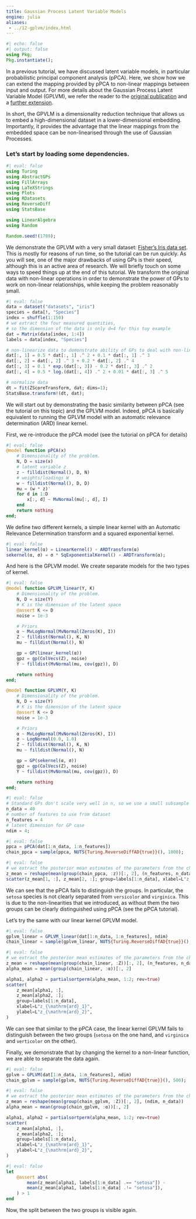 ```yaml
---
title: Gaussian Process Latent Variable Models
engine: julia
aliases:
 - ../12-gplvm/index.html
---
```


```julia
#| echo: false
#| output: false
using Pkg;
Pkg.instantiate();
```

In a previous tutorial, we have discussed latent variable models, in particular probabilistic principal component analysis (pPCA).
Here, we show how we can extend the mapping provided by pPCA to non-linear mappings between input and output.
For more details about the Gaussian Process Latent Variable Model (GPLVM),
we refer the reader to the [original publication](https://jmlr.org/papers/v6/lawrence05a.html) and a [further extension](http://proceedings.mlr.press/v9/titsias10a/titsias10a.pdf).

In short, the GPVLM is a dimensionality reduction technique that allows us to embed a high-dimensional dataset in a lower-dimensional embedding.
Importantly, it provides the advantage that the linear mappings from the embedded space can be non-linearised through the use of Gaussian Processes.

### Let's start by loading some dependencies.

```julia
#| eval: false
using Turing
using AbstractGPs
using FillArrays
using LaTeXStrings
using Plots
using RDatasets
using ReverseDiff
using StatsBase

using LinearAlgebra
using Random

Random.seed!(1789);
```

We demonstrate the GPLVM with a very small dataset: [Fisher's Iris data set](https://en.wikipedia.org/wiki/Iris_flower_data_set).
This is mostly for reasons of run time, so the tutorial can be run quickly.
As you will see, one of the major drawbacks of using GPs is their speed,
although this is an active area of research.
We will briefly touch on some ways to speed things up at the end of this tutorial.
We transform the original data with non-linear operations in order to demonstrate the power of GPs to work on non-linear relationships, while keeping the problem reasonably small.

```julia
#| eval: false
data = dataset("datasets", "iris")
species = data[!, "Species"]
index = shuffle(1:150)
# we extract the four measured quantities,
# so the dimension of the data is only d=4 for this toy example
dat = Matrix(data[index, 1:4])
labels = data[index, "Species"]

# non-linearize data to demonstrate ability of GPs to deal with non-linearity
dat[:, 1] = 0.5 * dat[:, 1] .^ 2 + 0.1 * dat[:, 1] .^ 3
dat[:, 2] = dat[:, 2] .^ 3 + 0.2 * dat[:, 2] .^ 4
dat[:, 3] = 0.1 * exp.(dat[:, 3]) - 0.2 * dat[:, 3] .^ 2
dat[:, 4] = 0.5 * log.(dat[:, 4]) .^ 2 + 0.01 * dat[:, 3] .^ 5

# normalize data
dt = fit(ZScoreTransform, dat; dims=1);
StatsBase.transform!(dt, dat);
```

We will start out by demonstrating the basic similarity between pPCA (see the tutorial on this topic) and the GPLVM model.
Indeed, pPCA is basically equivalent to running the GPLVM model with an automatic relevance determination (ARD) linear kernel.

First, we re-introduce the pPCA model (see the tutorial on pPCA for details)

```julia
#| eval: false
@model function pPCA(x)
    # Dimensionality of the problem.
    N, D = size(x)
    # latent variable z
    z ~ filldist(Normal(), D, N)
    # weights/loadings W
    w ~ filldist(Normal(), D, D)
    mu = (w * z)'
    for d in 1:D
        x[:, d] ~ MvNormal(mu[:, d], I)
    end
    return nothing
end;
```

We define two different kernels, a simple linear kernel with an Automatic Relevance Determination transform and a
squared exponential kernel.


```julia
#| eval: false
linear_kernel(α) = LinearKernel() ∘ ARDTransform(α)
sekernel(α, σ) = σ * SqExponentialKernel() ∘ ARDTransform(α);
```

And here is the GPLVM model.
We create separate models for the two types of kernel.

```julia
#| eval: false
@model function GPLVM_linear(Y, K)
    # Dimensionality of the problem.
    N, D = size(Y)
    # K is the dimension of the latent space
    @assert K <= D
    noise = 1e-3

    # Priors
    α ~ MvLogNormal(MvNormal(Zeros(K), I))
    Z ~ filldist(Normal(), K, N)
    mu ~ filldist(Normal(), N)

    gp = GP(linear_kernel(α))
    gpz = gp(ColVecs(Z), noise)
    Y ~ filldist(MvNormal(mu, cov(gpz)), D)

    return nothing
end;

@model function GPLVM(Y, K)
    # Dimensionality of the problem.
    N, D = size(Y)
    # K is the dimension of the latent space
    @assert K <= D
    noise = 1e-3

    # Priors
    α ~ MvLogNormal(MvNormal(Zeros(K), I))
    σ ~ LogNormal(0.0, 1.0)
    Z ~ filldist(Normal(), K, N)
    mu ~ filldist(Normal(), N)

    gp = GP(sekernel(α, σ))
    gpz = gp(ColVecs(Z), noise)
    Y ~ filldist(MvNormal(mu, cov(gpz)), D)

    return nothing
end;
```

```julia
#| eval: false
# Standard GPs don't scale very well in n, so we use a small subsample for the purpose of this tutorial
n_data = 40
# number of features to use from dataset
n_features = 4
# latent dimension for GP case
ndim = 4;
```

```julia
#| eval: false
ppca = pPCA(dat[1:n_data, 1:n_features])
chain_ppca = sample(ppca, NUTS{Turing.ReverseDiffAD{true}}(), 1000);
```

```julia
#| eval: false
# we extract the posterior mean estimates of the parameters from the chain
z_mean = reshape(mean(group(chain_ppca, :z))[:, 2], (n_features, n_data))
scatter(z_mean[1, :], z_mean[2, :]; group=labels[1:n_data], xlabel=L"z_1", ylabel=L"z_2")
```

We can see that the pPCA fails to distinguish the groups.
In particular, the `setosa` species is not clearly separated from `versicolor` and `virginica`.
This is due to the non-linearities that we introduced, as without them the two groups can be clearly distinguished
using pPCA (see the pPCA tutorial).

Let's try the same with our linear kernel GPLVM model.

```julia
#| eval: false
gplvm_linear = GPLVM_linear(dat[1:n_data, 1:n_features], ndim)
chain_linear = sample(gplvm_linear, NUTS{Turing.ReverseDiffAD{true}}(), 500);
```

```julia
#| eval: false
# we extract the posterior mean estimates of the parameters from the chain
z_mean = reshape(mean(group(chain_linear, :Z))[:, 2], (n_features, n_data))
alpha_mean = mean(group(chain_linear, :α))[:, 2]

alpha1, alpha2 = partialsortperm(alpha_mean, 1:2; rev=true)
scatter(
    z_mean[alpha1, :],
    z_mean[alpha2, :];
    group=labels[1:n_data],
    xlabel=L"z_{\mathrm{ard}_1}",
    ylabel=L"z_{\mathrm{ard}_2}",
)
```

We can see that similar to the pPCA case, the linear kernel GPLVM fails to distinguish between the two groups
(`setosa` on the one hand, and `virginica` and `verticolor` on the other).

Finally, we demonstrate that by changing the kernel to a non-linear function, we are able to separate the data again.

```julia
#| eval: false
gplvm = GPLVM(dat[1:n_data, 1:n_features], ndim)
chain_gplvm = sample(gplvm, NUTS{Turing.ReverseDiffAD{true}}(), 500);
```

```julia
#| eval: false
# we extract the posterior mean estimates of the parameters from the chain
z_mean = reshape(mean(group(chain_gplvm, :Z))[:, 2], (ndim, n_data))
alpha_mean = mean(group(chain_gplvm, :α))[:, 2]

alpha1, alpha2 = partialsortperm(alpha_mean, 1:2; rev=true)
scatter(
    z_mean[alpha1, :],
    z_mean[alpha2, :];
    group=labels[1:n_data],
    xlabel=L"z_{\mathrm{ard}_1}",
    ylabel=L"z_{\mathrm{ard}_2}",
)
```

```julia
#| eval: false
let
    @assert abs(
        mean(z_mean[alpha1, labels[1:n_data] .== "setosa"]) -
        mean(z_mean[alpha1, labels[1:n_data] .!= "setosa"]),
    ) > 1
end
```

Now, the split between the two groups is visible again.

